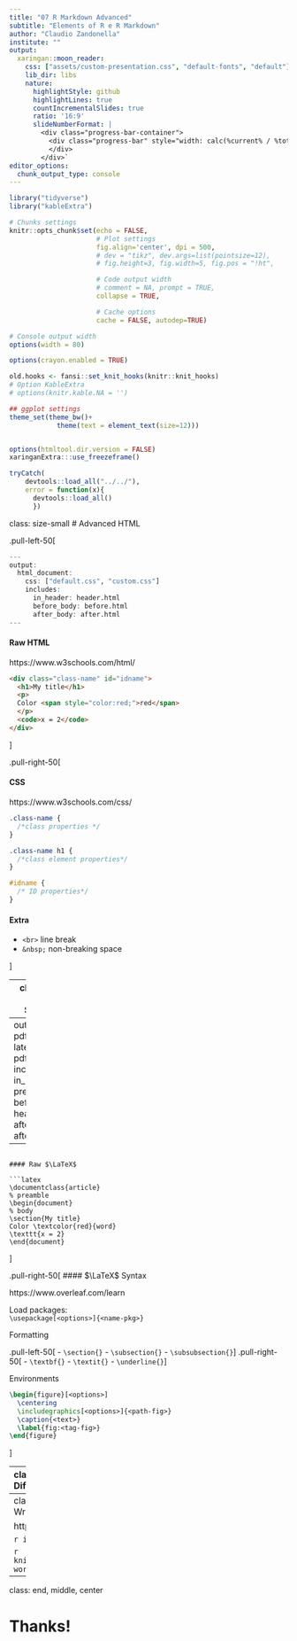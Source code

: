 ```yaml
---
title: "07 R Markdown Advanced"
subtitle: "Elements of R e R Markdown"
author: "Claudio Zandonella"
institute: ""
output:
  xaringan::moon_reader:
    css: ["assets/custom-presentation.css", "default-fonts", "default"]
    lib_dir: libs
    nature:
      highlightStyle: github
      highlightLines: true
      countIncrementalSlides: true
      ratio: '16:9'
      slideNumberFormat: |
        <div class="progress-bar-container">
          <div class="progress-bar" style="width: calc(%current% / %total% * 100%);">
          </div>
        </div>`
editor_options: 
  chunk_output_type: console
---
```


```r
library("tidyverse")
library("kableExtra")

# Chunks settings
knitr::opts_chunk$set(echo = FALSE,
                      # Plot settings
                      fig.align='center', dpi = 500,
                      # dev = "tikz", dev.args=list(pointsize=12),
                      # fig.height=3, fig.width=5, fig.pos = "!ht",

                      # Code output width
                      # comment = NA, prompt = TRUE,
                      collapse = TRUE,

                      # Cache options
                      cache = FALSE, autodep=TRUE)

# Console output width
options(width = 80)

options(crayon.enabled = TRUE)

old.hooks <- fansi::set_knit_hooks(knitr::knit_hooks)
# Option KableExtra
# options(knitr.kable.NA = '')

## ggplot settings
theme_set(theme_bw()+
            theme(text = element_text(size=12)))


options(htmltool.dir.version = FALSE)
xaringanExtra:::use_freezeframe()

tryCatch(
    devtools::load_all("../../"),
    error = function(x){
      devtools::load_all()
      })
```

class: size-small
# Advanced HTML

.pull-left-50[

```r
---
output:
  html_document:
    css: ["default.css", "custom.css"]
    includes:
      in_header: header.html
      before_body: before.html
      after_body: after.html
---
```

#### Raw HTML

https://www.w3schools.com/html/

```html
<div class="class-name" id="idname">
  <h1>My title</h1>
  <p> 
  Color <span style="color:red;">red</span>  
  </p>
  <code>x = 2</code>    
</div>
```
]

.pull-right-50[



#### CSS

https://www.w3schools.com/css/

```css
.class-name {
  /*class properties */
}

.class-name h1 {
  /*class element properties*/
}

#idname {
  /* ID properties*/
}
```

#### Extra

- `<br>` line break
- `&nbsp;` non-breaking space


]

---
class: size-small
# $\LaTeX$

.pull-left-50[
```r
---
output:
  pdf_document:
    latex_engine: pdflatex
    includes:
      in_header: preamble.tex
      before_body: header.tex
      after_body: after.tex
---
```

#### Raw $\LaTeX$

```latex
\documentclass{article}
% preamble
\begin{document}
% body
\section{My title}
Color \textcolor{red}{word}
\texttt{x = 2}
\end{document}
```
]

.pull-right-50[
#### $\LaTeX$ Syntax

https://www.overleaf.com/learn

Load packages:<br>
`\usepackage[<options>]{<name-pkg>}`

Formatting

.pull-left-50[
- `\section{}`
- `\subsection{}`
- `\subsubsection{}`
]
.pull-right-50[
- `\textbf{}`
- `\textit{}`
- `\underline{}`
]

Environments

```latex
\begin{figure}[<options>]
  \centering
  \includegraphics[<options>]{<path-fig>}
  \caption{<text>}
  \label{fig:<tag-fig>}
\end{figure}
```
]

---
class: size-small
.pull-left-50[
## Managing Different Outputs

- Choose the output at the beginning 
- Different syntax according to output

```r
colorize <- function(x, color) {
  if (knitr::is_latex_output()) {
    sprintf("\\textcolor{ %s }{ %s }", color, x)
  } else if (knitr::is_html_output()) {
    sprintf("<span style='color: %s;'>%s</span>",
            color, x)
  } else x
}
```

`` `r knitr::inline_expr('colorize("some words in red", "red")')` ``

]

.pull-right-50[
## Papaja - APA Articles

http://frederikaust.com/papaja_man/

```r
devtools::install_github("crsh/papaja")
```

*“File” > “New File” > “R Markdown ...”*


```r
knitr::include_graphics("images/papja.png")
```

]

---
class: size-small
# trackdown - Collaborative Wrinting

https://claudiozandonella.github.io/trackdown/

```r
install.packages("trackdown")
```

```r
knitr::include_graphics("images/trackdown-workflow.png")
```

---
class: end, middle, center

# Thanks!
